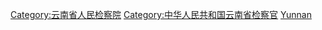 [[Category:云南省人民检察院|Category:云南省人民检察院]]
[[Category:中华人民共和国云南省检察官|Category:中华人民共和国云南省检察官]]
[[Category:中华人民共和国人民检察院检察官|Yunnan]]